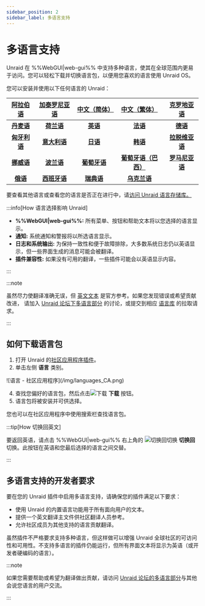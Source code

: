 ```yaml
---
sidebar_position: 2
sidebar_label: 多语言支持
---
```


# 多语言支持

Unraid 在 %%WebGUI|web-gui%% 中支持多种语言，使其在全球范围内更易于访问。您可以轻松下载并切换语言包，以便用您喜欢的语言使用 Unraid OS。

您可以安装并使用以下任何语言的 Unraid：

| **[阿拉伯语](https://github.com/unraid/lang-ar_AR)** | **[加泰罗尼亚语](https://github.com/unraid/lang-ca_CA)** | **[中文（简体）](https://github.com/unraid/lang-zh_CN)** |  **[中文（繁体）](https://github.com/unraid/lang-zh_TW)**  | **[克罗地亚语](https://github.com/unraid/lang-hr_HR)** |
| :----------------------------------------------: | :------------------------------------------------: | :------------------------------------------------: | :--------------------------------------------------: | :-----------------------------------------------: |
|  **[丹麦语](https://github.com/unraid/lang-da_DA)** |   **[荷兰语](https://github.com/unraid/lang-nl_NL)**  |   **[英语](https://github.com/unraid/lang-en_US)**   |    **[法语](https://github.com/unraid/lang-fr_FR)**    |   **[德语](https://github.com/unraid/lang-de_DE)**  |
| **[匈牙利语](https://github.com/unraid/lang-hu_HU)** |  **[意大利语](https://github.com/unraid/lang-it_IT)**  |   **[日语](https://github.com/unraid/lang-ja_JA)**   |    **[韩语](https://github.com/unraid/lang-ko_KO)**    | **[拉脱维亚语](https://github.com/unraid/lang-lv_LV)** |
|  **[挪威语](https://github.com/unraid/lang-no_NO)** |   **[波兰语](https://github.com/unraid/lang-pl_PL)**  |  **[葡萄牙语](https://github.com/unraid/lang-pt_PT)**  | **[葡萄牙语（巴西）](https://github.com/unraid/lang-pt_BR)** | **[罗马尼亚语](https://github.com/unraid/lang-ro_RO)** |
|  **[俄语](https://github.com/unraid/lang-ru_RU)**  |  **[西班牙语](https://github.com/unraid/lang-es_ES)**  |   **[瑞典语](https://github.com/unraid/lang-sv_SE)**  |   **[乌克兰语](https://github.com/unraid/lang-uk_UA)**   |                                                   |

要查看其他语言或查看您的语言是否正在进行中，请[访问 Unraid 语言存储库。](https://github.com/unraid/language-templates)

:::info[How 语言选择影响 Unraid]

- **%%WebGUI|web-gui%%:** 所有菜单、按钮和帮助文本将以您选择的语言显示。
- **通知:** 系统通知和警报将以所选语言显示。
- **日志和系统输出:** 为保持一致性和便于故障排除，大多数系统日志仍以英语显示，但一些界面生成的消息可能会被翻译。
- **插件兼容性:** 如果没有可用的翻译，一些插件可能会以英语显示内容。

:::

:::note

虽然尽力使翻译准确无误，但 [英文文本](https://github.com/unraid/lang-en_US) 是官方参考。如果您发现错误或希望贡献改进， 请加入 [Unraid 论坛下多语言部分](https://forums.unraid.net/forum/75-multi-language-section/) 的讨论，或提交到相应 [语言库](https://github.com/unraid/language-templates) 的拉取请求。

:::

## 如何下载语言包

1. 打开 Unraid 的[社区应用程序插件](https://unraid.net/community/apps)。
2. 单击左侧 **语言** 类别。

<div style={{ margin: 'auto', maxWidth: '600px', display: 'flex', flexDirection: 'column', alignItems: 'center' }}>
  ![语言 - 社区应用程序](/img/languages_CA.png)
</div>

4. 查找您偏好的语言包，然后点击![下载](/img/download_button_icon.png) **下载** 按钮。
5. 语言包将被安装并可供选择。

您也可以在社区应用程序中使用搜索栏查找语言包。

:::tip[How 切换回英文]

要返回英语，请点击 %%WebGUI|web-gui%% 右上角的 ![切换回切换](/img/switch_toggle_icon.png) **切换回** 切换。此按钮在英语和您最后选择的语言之间交替。

:::

## 多语言支持的开发者要求

要在您的 Unraid 插件中启用多语言支持，请确保您的插件满足以下要求：

- 使用 Unraid 的内置语言功能用于所有面向用户的文本。
- 提供一个英文翻译主文件供社区翻译人员参考。
- 允许社区成员为其他支持的语言贡献翻译。

虽然插件不严格要求支持多种语言，但这样做可以增强 Unraid 全球社区的可访问性和可用性。不支持多语言的插件仍能运行，但所有界面文本将显示为英语（或开发者硬编码的语言）。

:::note

如果您需要帮助或希望为翻译做出贡献，请访问 [Unraid 论坛的多语言部分](https://forums.unraid.net/forum/75-multi-language-section/)与其他会说您语言的用户交流。

:::
